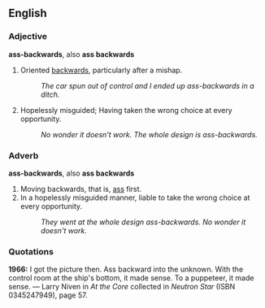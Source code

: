 ==English==

===Adjective===
'''ass-backwards''', also '''ass backwards'''

# Oriented [[backwards]], particularly after a mishap.
#: ''The car spun out of control and I ended up ass-backwards in a ditch.''
# Hopelessly misguided; Having taken the wrong choice at every opportunity.
#: ''No wonder it doesn't work.  The whole design is ass-backwards.''

===Adverb===
'''ass-backwards''', also '''ass backwards'''

# Moving backwards, that is, [[ass]] first.
# In a hopelessly misguided manner, liable to take the wrong choice at every opportunity.
#: ''They went at the whole design ass-backwards.  No wonder it doesn't work.''

===Quotations===
'''1966:''' I got the picture then. Ass backward into the unknown. With the control room at the ship's bottom, it made sense. To a puppeteer, it made sense.  &mdash;  Larry Niven in ''At the Core'' collected in ''Neutron Star'' (ISBN 0345247949), page 57.